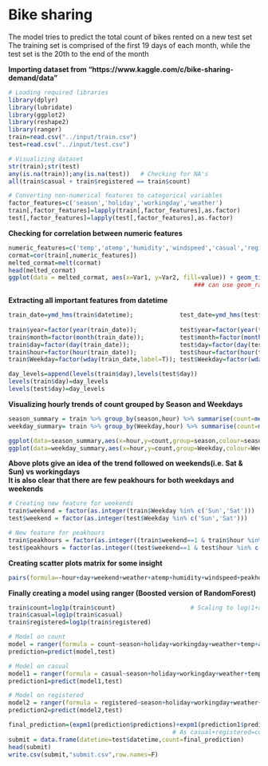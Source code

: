 # Bike sharing
The model tries to predict the total count of bikes rented on a new test set
The training set is comprised of the first 19 days of each month, while the test set is the 20th to the end of the month

**Importing dataset from "https://www.kaggle.com/c/bike-sharing-demand/data"**
```r
# Loading required libraries
library(dplyr)
library(lubridate)
library(ggplot2)
library(reshape2)
library(ranger)
train=read.csv("../input/train.csv")
test=read.csv("../input/test.csv")

# Visualizing dataset
str(train);str(test)
any(is.na(train));any(is.na(test))   # Checking for NA's
all(train$casual + train$registered == train$count)

# Converting non-numerical features to categorical variables
factor_features=c('season','holiday','workingday','weather')
train[,factor_features]=lapply(train[,factor_features],as.factor)
test[,factor_features]=lapply(test[,factor_features],as.factor)
```
**Checking for correlation between numeric features**
```r
numeric_features=c('temp','atemp','humidity','windspeed','casual','registered','count')
cormat=cor(train[,numeric_features])
melted_cormat=melt(cormat)
head(melted_cormat)
ggplot(data = melted_cormat, aes(x=Var1, y=Var2, fill=value)) + geom_tile() + ggtitle("Heatmap for correlation matrix of the dataset")
                                                    ### can use geom_raster() instead for many features 
```

**Extracting all important features from datetime**
```r
train_date=ymd_hms(train$datetime);             test_date=ymd_hms(test$datetime)   # yearmonthday_hourmonthsecond()
                                                                                   # the given datetime format
train$year=factor(year(train_date));            test$year=factor(year(test_date))
train$month=factor(month(train_date));          test$month=factor(month(test_date))
train$day=factor(day(train_date));              test$day=factor(day(test_date))
train$hour=factor(hour(train_date));            test$hour=factor(hour(test_date))
train$Weekday=factor(wday(train_date,label=T)); test$Weekday=factor(wday(test_date,label=T))

day_levels=append(levels(train$day),levels(test$day))                              # Making levels similar for day
levels(train$day)=day_levels
levels(test$day)=day_levels
```

**Visualizing hourly trends of count grouped by Season and Weekdays**
```r
season_summary = train %>% group_by(season,hour) %>% summarise(count=mean(count))
weekday_summary= train %>% group_by(Weekday,hour) %>% summarise(count=mean(count))

ggplot(data=season_summary,aes(x=hour,y=count,group=season,colour=season)) + geom_point() + geom_line()
ggplot(data=weekday_summary,aes(x=hour,y=count,group=Weekday,colour=Weekday)) + geom_point() + geom_line()
```
**Above plots give an idea of the trend followed on weekends(i.e. Sat & Sun) vs workingdays                                                 
It is also clear that there are few peakhours for both weekdays and weekends**
```r
# Creating new feature for weekends
train$weekend = factor(as.integer(train$Weekday %in% c('Sun','Sat')))
test$weekend = factor(as.integer(test$Weekday %in% c('Sun','Sat')))

# New feature for peakhours
train$peakhours = factor(as.integer((train$weekend==1 & train$hour %in% c(11,12,13,14,15,16,17)) | (train$weekend==0 & train$hour %in% c(8,17,18,19))))
test$peakhours = factor(as.integer((test$weekend==1 & test$hour %in% c(11,12,13,14,15,16,17)) | (test$weekend==0 & test$hour %in% c(8,17,18,19))))
```

**Creating scatter plots matrix for some insight**
```r
pairs(formula=~hour+day+weekend+weather+atemp+humidity+windspeed+peakhours+count,data=train)
```

**Finally creating a model using ranger (Boosted version of RandomForest)**
```r
train$count=log1p(train$count)                     # Scaling to log(1+x)
train$casual=log1p(train$casual)
train$registered=log1p(train$registered)

# Model on count
model = ranger(formula = count~season+holiday+workingday+weather+temp+atemp+humidity+windspeed+year+month+day+hour+Weekday+weekend+peakhours, data=train)
prediction=predict(model,test)

# Model on casual
model1 = ranger(formula = casual~season+holiday+workingday+weather+temp+atemp+humidity+windspeed+year+month+day+hour+Weekday+weekend+peakhours, data=train)
prediction1=predict(model1,test)

# Model on registered
model2 = ranger(formula = registered~season+holiday+workingday+weather+temp+atemp+humidity+windspeed+year+month+day+hour+Weekday+weekend+peakhours, data=train)
prediction2=predict(model2,test)

final_prediction=(expm1(prediction$predictions)+expm1(prediction1$predictions)+expm1(prediction2$predictions))/2
                                              # As casual+registered=count
submit = data.frame(datetime=test$datetime,count=final_prediction)
head(submit)
write.csv(submit,"submit.csv",row.names=F)
```

